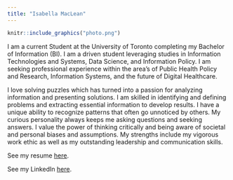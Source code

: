 ```yaml
---
title: "Isabella MacLean"
---
```


```r
knitr::include_graphics("photo.png")
```


I am a current Student at the University of Toronto completing my Bachelor of Information (BI). I am a driven student leveraging studies in Information Technologies and Systems, Data Science, and Information Policy. I am seeking professional experience within the area's of Public Health Policy and Research, Information Systems, and the future of Digital Healthcare.

I love solving puzzles which has turned into a passion for analyzing information and presenting solutions. I am skilled in identifying and defining problems and extracting essential information to develop results. I have a unique ability to recognize patterns that often go unnoticed by others. My curious personality always keeps me asking questions and seeking answers. I value the power of thinking critically and being aware of societal and personal biases and assumptions. My strengths include my vigorous work ethic as well as my outstanding leadership and communication skills.

See my resume [here](Resume_CV.pdf).

See my LinkedIn [here](https://www.linkedin.com/in/bella-maclean-33b4b417b/).